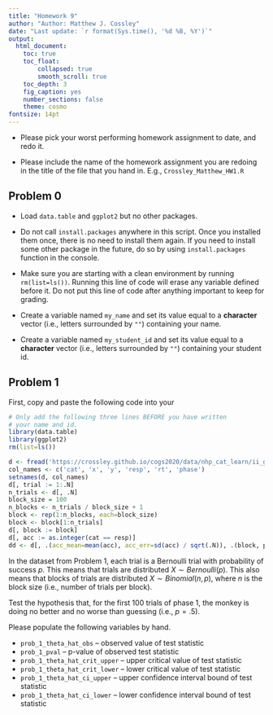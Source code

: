 ```yaml
---
title: "Homework 9"
author: "Author: Matthew J. Cossley"
date: "Last update: `r format(Sys.time(), '%d %B, %Y')`"
output:
  html_document:
    toc: true
    toc_float:
        collapsed: true
        smooth_scroll: true
    toc_depth: 3
    fig_caption: yes
    number_sections: false
    theme: cosmo
fontsize: 14pt
---
```


* Please pick your worst performing homework assignment to
date, and redo it.

* Please include the name of the homework assignment you are
redoing in the title of the file that you hand in. E.g.,
`Crossley_Matthew_HW1.R`

## Problem 0
* Load `data.table` and `ggplot2` but no other packages.

* Do not call `install.packages` anywhere in this script.
Once you installed them once, there is no need to install
them again. If you need to install some other package in the
future, do so by using `install.packages` function in the
console.

* Make sure you are starting with a clean environment by
running `rm(list=ls())`. Running this line of code will
erase any variable defined before it. Do not put this line
of code after anything important to keep for grading.

* Create a variable named `my_name` and set its value equal
to a **character** vector (i.e., letters surrounded by `""`)
containing your name.

* Create a variable named `my_student_id` and set its value
equal to a **character** vector (i.e., letters surrounded by
`""`) containing your student id.

## Problem 1

First, copy and paste the following code into your 

```r
# Only add the following three lines BEFORE you have written
# your name and id.
library(data.table)
library(ggplot2)
rm(list=ls())

d <- fread('https://crossley.github.io/cogs2020/data/nhp_cat_learn/ii_gabor.csv')
col_names <- c('cat', 'x', 'y', 'resp', 'rt', 'phase')
setnames(d, col_names)
d[, trial := 1:.N]
n_trials <- d[, .N]
block_size = 100
n_blocks <- n_trials / block_size + 1
block <- rep(1:n_blocks, each=block_size)
block <- block[1:n_trials]
d[, block := block]
d[, acc := as.integer(cat == resp)]
dd <- d[, .(acc_mean=mean(acc), acc_err=sd(acc) / sqrt(.N)), .(block, phase)]
```

In the dataset from Problem 1, each trial is a Bernoulli
trial with probability of success $p$. This means that
trials are distributed $X \sim Bernoulli(p)$. This also
means that blocks of trials are distributed $X \sim
Binomial(n,p)$, where $n$ is the block size (i.e., number of
trials per block).

Test the hypothesis that, for the first 100 trials of phase
1, the monkey is doing no better and no worse than guessing
(i.e., $p = .5$).

Please populate the following variables by hand.

* `prob_1_theta_hat_obs` -- observed value of test statistic
* `prob_1_pval` -- p-value of observed test statistic
* `prob_1_theta_hat_crit_upper` -- upper critical value of test statistic
* `prob_1_theta_hat_crit_lower` -- lower critical value of test statistic
* `prob_1_theta_hat_ci_upper` -- upper confidence interval bound of test statistic
* `prob_1_theta_hat_ci_lower` -- lower confidence interval bound of test statistic

